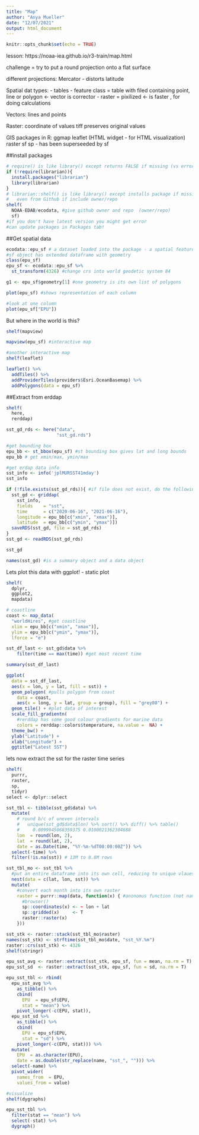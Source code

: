 ```yaml
---
title: "Map"
author: "Anya Mueller"
date: "12/07/2021"
output: html_document
---
```

```r
knitr::opts_chunk$set(echo = TRUE)
```

lesson: https://noaa-iea.github.io/r3-train/map.html

challenge = try to put a round projection onto a flat surface

different projections:
Mercator - distorts latitude

Spatial dat types:
- tables
- feature class = table with filed containing point, line or polygon <- vector is corrector
- raster = pixilized <- is faster , for doing calculations

Vectors:
lines and points

Raster:
coordinate of values
tiff preserves original values

GIS packages in R:
ggmap
leaflet (HTML widget - for HTML visualization)
raster
sf
sp - has been superseeded by sf

##install packages
```r
# require() is like library() except returns FALSE if missing (vs error)
if (!require(librarian)){
  install.packages("librarian")
  library(librarian)
}
# librarian::shelf() is like library() except installs package if missing, 
#   even from Github if include owner/repo
shelf(
  NOAA-EDAB/ecodata, #give github owner and repo  (owner/repo)
  sf)
#if you don't have latest version you might get error
#can update packages in Packages tab!
```

##Get spatial data
```r
ecodata::epu_sf # a dataset loaded into the package - a spatial feature object
#sf object has extended dataframe with geometry
class(epu_sf)
epu_sf <- ecodata::epu_sf %>% 
  st_transform(4326) #change crs into world geodetic system 84

g1 <- epu_sf$geometry[1] #one geometry is its own list of polygons

plot(epu_sf) #shows representation of each column

#look at one column
plot(epu_sf["EPU"])
```
But where in the world is this?
```r
shelf(mapview)

mapview(epu_sf) #interactive map

#another interactive map
shelf(leaflet)

leaflet() %>% 
  addTiles() %>%
  addProviderTiles(providers$Esri.OceanBasemap) %>% 
  addPolygons(data = epu_sf)
```

##Extract from erddap
```r
shelf(
  here,
  rerddap)

sst_gd_rds <- here("data",
                   "sst_gd.rds")

#get bounding box
epu_bb <- st_bbox(epu_sf) #st bounding box gives lat and long bounds
epu_bb # get xmin/max, ymin/max

#get erdap data info
sst_info <- info('jplMURSST41mday')
sst_info
```

```r
if (!file.exists(sst_gd_rds)){ #if file does not exist, do the following
  sst_gd <- griddap(
    sst_info,
    fields    = "sst",
    time      = c("2020-06-16", "2021-06-16"),
    longitude = epu_bb[c("xmin", "xmax")],
    latitude  = epu_bb[c("ymin", "ymax")])
  saveRDS(sst_gd, file = sst_gd_rds)  
}
sst_gd <- readRDS(sst_gd_rds)

sst_gd

names(sst_gd) #is a summary object and a data object
```

Lets plot this data with ggplot! - static plot
```r
shelf(
  dplyr,
  ggplot2,
  mapdata)

# coastline
coast <- map_data(
  "worldHires", #get coastline
  xlim = epu_bb[c("xmin", "xmax")],
  ylim = epu_bb[c("ymin", "ymax")],
  lforce = "e")

sst_df_last <- sst_gd$data %>%
    filter(time == max(time)) #get most recent time

summary(sst_df_last)

ggplot(
  data = sst_df_last, 
  aes(x = lon, y = lat, fill = sst)) +
  geom_polygon( #pulls polygon from coast
    data = coast,
    aes(x = long, y = lat, group = group), fill = "grey80") +
  geom_tile() + #plot data of interest
  scale_fill_gradientn(
    #rerddap has some good colour gradients for marine data
    colors = rerddap::colors$temperature, na.value =  NA) +
  theme_bw() + 
  ylab("Latitude") + 
  xlab("Longitude") +
  ggtitle("Latest SST")
```

lets now extract the sst for the raster time series
```r
shelf(
  purrr,
  raster,
  sp,
  tidyr)
select <- dplyr::select

sst_tbl <- tibble(sst_gd$data) %>%
  mutate(
    # round b/c of uneven intervals
    #   unique(sst_gd$data$lon) %>% sort() %>% diff() %>% table()
    #     0.0099945068359375 0.0100021362304688
    lon  = round(lon, 2),
    lat  = round(lat, 2),
    date = as.Date(time, "%Y-%m-%dT00:00:00Z")) %>%
  select(-time) %>% 
  filter(!is.na(sst)) # 13M to 8.8M rows

sst_tbl_mo <- sst_tbl %>% 
  #put an entire dataframe into its own cell, reducing to unique vlaues for column not included into the nest (date)
  nest(data = c(lat, lon, sst)) %>% 
  mutate(
    #convert each month into its own raster
    raster = purrr::map(data, function(x) { #anonomus function (not named) - feeds in x, gives back raster layer
      #browser()
      sp::coordinates(x) <- ~ lon + lat
      sp::gridded(x)     <- T
      raster::raster(x)
    }))

sst_stk <- raster::stack(sst_tbl_mo$raster)
names(sst_stk) <- strftime(sst_tbl_mo$date, "sst_%Y.%m")
raster::crs(sst_stk) <- 4326
shelf(stringr)

epu_sst_avg <- raster::extract(sst_stk, epu_sf, fun = mean, na.rm = T)
epu_sst_sd  <- raster::extract(sst_stk, epu_sf, fun = sd, na.rm = T)

epu_sst_tbl <- rbind(
  epu_sst_avg %>% 
    as_tibble() %>% 
    cbind(
      EPU  = epu_sf$EPU,
      stat = "mean") %>% 
    pivot_longer(-c(EPU, stat)),
  epu_sst_sd %>% 
    as_tibble() %>% 
    cbind(
      EPU = epu_sf$EPU,
      stat = "sd") %>% 
    pivot_longer(-c(EPU, stat))) %>% 
  mutate(
    EPU  = as.character(EPU),
    date = as.double(str_replace(name, "sst_", ""))) %>% 
  select(-name) %>% 
  pivot_wider(
    names_from  = EPU, 
    values_from = value)

#visualize
shelf(dygraphs)

epu_sst_tbl %>% 
  filter(stat == "mean") %>% 
  select(-stat) %>% 
  dygraph()
```

